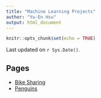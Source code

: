 ```yaml
---
title: "Machine Learning Projects"
author: "Yu-En Hsu"
output: html_document
---
```


```r
knitr::opts_chunk$set(echo = TRUE)
```

Last updated on `r Sys.Date()`.

## Pages

+ [Bike Sharing](Bike-Sharing.html)
* [Penguins](Penguins-Body-Mass.html)


